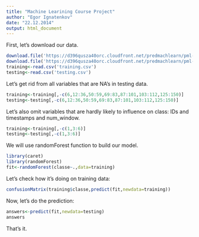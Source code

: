 ```yaml
---
title: "Machine Learining Course Project"
author: "Egor Ignatenkov"
date: "22.12.2014"
output: html_document
---
```


First, let's download our data.

```r
download.file('https://d396qusza40orc.cloudfront.net/predmachlearn/pml-training.csv', method="wget",'training.csv')
download.file('https://d396qusza40orc.cloudfront.net/predmachlearn/pml-testing.csv', method = "wget", 'testing.csv')
training<-read.csv('training.csv')
testing<-read.csv('testing.csv')
```

Let's get rid from all variables that are NA's in testing data.

```r
training<-training[,-c(6,12:36,50:59,69:83,87:101,103:112,125:150)]
testing<-testing[,-c(6,12:36,50:59,69:83,87:101,103:112,125:150)]
```

Let's also omit variables that are hardly likely to influence on class: IDs and timestamps and num_window.

```r
training<-training[,-c(1,3:6)]
testing<-testing[,-c(1,3:6)]
```

We will use randomForest function to build our model.

```r
library(caret)
library(randomForest)
fit<-randomForest(classe~.,data=training)
```

Let's check how it's doing on training data:

```r
confusionMatrix(training$classe,predict(fit,newdata=training))
```

Now, let's do the prediction:

```r
answers<-predict(fit,newdata=testing)
answers
```

That's it.